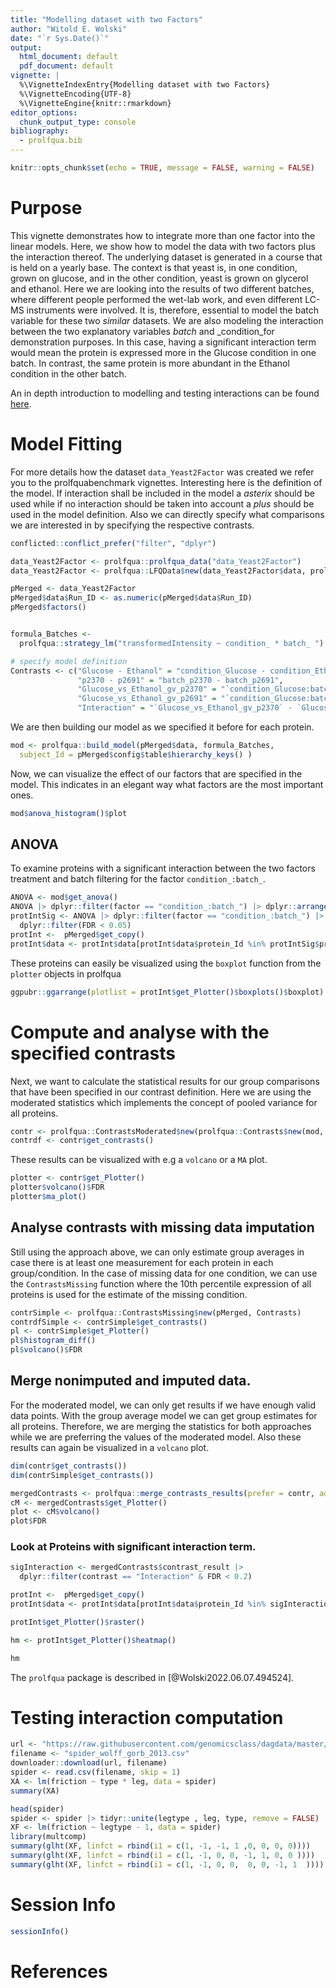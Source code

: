 ```yaml
---
title: "Modelling dataset with two Factors"
author: "Witold E. Wolski"
date: "`r Sys.Date()`"
output:
  html_document: default
  pdf_document: default
vignette: |
  %\VignetteIndexEntry{Modelling dataset with two Factors}  
  %\VignetteEncoding{UTF-8}   
  %\VignetteEngine{knitr::rmarkdown}
editor_options: 
  chunk_output_type: console
bibliography:
  - prolfqua.bib
---
```



```r
knitr::opts_chunk$set(echo = TRUE, message = FALSE, warning = FALSE)
```

# Purpose

This vignette demonstrates how to integrate more than one factor into the linear models. Here, we show how to model the data with two factors plus the interaction thereof. The underlying dataset is generated in a course that is held on a yearly base. The context is that yeast is, in one condition, grown on glucose, and in the other condition, yeast is grown on glycerol and ethanol. Here we are looking into the results of two different batches,  where different people performed the wet-lab work, and even different LC-MS instruments were involved. It is, therefore, essential to model the batch variable for these two _similar_ datasets. 
We are also modeling the interaction between the two explanatory variables _batch_ and _condition_for demonstration purposes. In this case, having a significant interaction term would mean the protein is expressed more in the Glucose condition in one batch. In contrast, the same protein is more abundant in the Ethanol condition in the other batch.


An in depth introduction to modelling and testing interactions can be found [here](http://genomicsclass.github.io/book/pages/interactions_and_contrasts.html).

# Model Fitting

For more details how the dataset `data_Yeast2Factor` was created we refer you to the prolfquabenchmark vignettes.
Interesting here is the definition of the model. If interaction shall be included in the model a _asterix_ should be used while if no interaction should be taken into account a _plus_ should be used in the model definition. Also we can directly specify what comparisons we are interested in by specifying the respective contrasts.

```r
conflicted::conflict_prefer("filter", "dplyr")

data_Yeast2Factor <- prolfqua::prolfqua_data("data_Yeast2Factor")
data_Yeast2Factor <- prolfqua::LFQData$new(data_Yeast2Factor$data, prolfqua::old2new(data_Yeast2Factor$config))

pMerged <- data_Yeast2Factor
pMerged$data$Run_ID <- as.numeric(pMerged$data$Run_ID)
pMerged$factors()


formula_Batches <-
  prolfqua::strategy_lm("transformedIntensity ~ condition_ * batch_ ")

# specify model definition
Contrasts <- c("Glucose - Ethanol" = "condition_Glucose - condition_Ethanol",
               "p2370 - p2691" = "batch_p2370 - batch_p2691",
               "Glucose_vs_Ethanol_gv_p2370" = "`condition_Glucose:batch_p2370` - `condition_Ethanol:batch_p2370`",
               "Glucose_vs_Ethanol_gv_p2691" = "`condition_Glucose:batch_p2691` - `condition_Ethanol:batch_p2691`",
               "Interaction" = "`Glucose_vs_Ethanol_gv_p2370` - `Glucose_vs_Ethanol_gv_p2691`")
```

We are then building our model as we specified it before for each protein.

```r
mod <- prolfqua::build_model(pMerged$data, formula_Batches,
  subject_Id = pMerged$config$table$hierarchy_keys() )
```

Now, we can visualize the effect of our factors that are specified in the model. This indicates in an elegant way what factors are the most important ones.

```r
mod$anova_histogram()$plot
```

## ANOVA

To examine proteins with a significant interaction between the two factors treatment and batch filtering for the factor `condition_:batch_`.

```r
ANOVA <- mod$get_anova()
ANOVA |> dplyr::filter(factor == "condition_:batch_") |> dplyr::arrange(FDR) |> head(5)
protIntSig <- ANOVA |> dplyr::filter(factor == "condition_:batch_") |>
  dplyr::filter(FDR < 0.05)
protInt <-  pMerged$get_copy()
protInt$data <- protInt$data[protInt$data$protein_Id %in% protIntSig$protein_Id,]
```

These proteins can easily be visualized using the `boxplot` function from the `plotter` objects in prolfqua

```r
ggpubr::ggarrange(plotlist = protInt$get_Plotter()$boxplots()$boxplot)
```

# Compute and analyse with the specified contrasts 

Next, we want to calculate the statistical results for our group comparisons that have been specified in our contrast definition. Here we are using the moderated statistics which implements the concept of pooled variance for all proteins.

```r
contr <- prolfqua::ContrastsModerated$new(prolfqua::Contrasts$new(mod, Contrasts))
contrdf <- contr$get_contrasts()
```

These results can be visualized with e.g a `volcano` or a `MA` plot.

```r
plotter <- contr$get_Plotter()
plotter$volcano()$FDR
plotter$ma_plot()
```

## Analyse contrasts with missing data imputation

Still using the approach above, we can only estimate group averages in case there is at least one measurement for each protein in each group/condition. In the case of missing data for one condition, we can use the `ContrastsMissing` function where the 10th percentile expression of all proteins is used for the estimate of the missing condition. 

```r
contrSimple <- prolfqua::ContrastsMissing$new(pMerged, Contrasts)
contrdfSimple <- contrSimple$get_contrasts()
pl <- contrSimple$get_Plotter()
pl$histogram_diff()
pl$volcano()$FDR


```

## Merge nonimputed and imputed data.

For the moderated model, we can only get results if we have enough valid data points. With the group average model we can get group estimates for all proteins. Therefore, we are merging the statistics for both approaches while we are preferring the values of the moderated model.
Also these results can again be visualized in a `volcano` plot.

```r

dim(contr$get_contrasts())
dim(contrSimple$get_contrasts())

mergedContrasts <- prolfqua::merge_contrasts_results(prefer = contr, add = contrSimple)$merged
cM <- mergedContrasts$get_Plotter()
plot <- cM$volcano()
plot$FDR
```

### Look at Proteins with significant interaction term.

```r

sigInteraction <- mergedContrasts$contrast_result |> 
  dplyr::filter(contrast == "Interaction" & FDR < 0.2)

protInt <-  pMerged$get_copy()
protInt$data <- protInt$data[protInt$data$protein_Id %in% sigInteraction$protein_Id,]

protInt$get_Plotter()$raster()

hm <- protInt$get_Plotter()$heatmap()
```

```r
hm
```

The `prolfqua` package is described in [@Wolski2022.06.07.494524].

# Testing interaction computation

```r

url <- "https://raw.githubusercontent.com/genomicsclass/dagdata/master/inst/extdata/spider_wolff_gorb_2013.csv"
filename <- "spider_wolff_gorb_2013.csv"
downloader::download(url, filename)
spider <- read.csv(filename, skip = 1)
XA <- lm(friction ~ type * leg, data = spider)
summary(XA)

head(spider)
spider <- spider |> tidyr::unite(legtype , leg, type, remove = FALSE)
XF <- lm(friction ~ legtype - 1, data = spider)
library(multcomp)
summary(glht(XF, linfct = rbind(i1 = c(1, -1, -1, 1 ,0, 0, 0, 0))))
summary(glht(XF, linfct = rbind(i1 = c(1, -1, 0, 0, -1, 1, 0, 0 ))))
summary(glht(XF, linfct = rbind(i1 = c(1, -1, 0, 0,  0, 0, -1, 1  ))))

```


# Session Info

```r
sessionInfo()
```



# References


